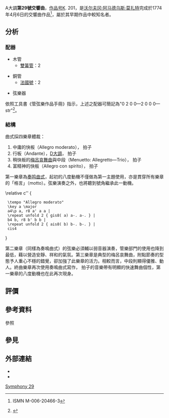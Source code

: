 A大調'''第29號交響曲'''，[[作品号|作品号]]K. 201，是[[沃尔夫冈·阿马德乌斯·莫扎特|沃尔夫冈·阿马德乌斯·莫扎特]]完成於1774年4月6日的交響曲作品<ref name=autogenerated1>{{cite book |title=Die Sinfonien III. |last=Mozart |first=Wolfgang Amadeus |contributor-last=Gigleberger |contributor-first=Veronika |contribution=Preface |translator-last=Robinson |translator-first=J. Branford |year=2005 |publisher=[[貝倫賴特出版社|Bärenreiter-Verlag]]|location=[[卡塞爾市|Kassel]] |isbn= |url=|page=XIII }} ISMN M-006-20466-3</ref>，屬於其早期作品中較知名者。

== 分析 ==
=== 配器 ===
{{multicol}}
* 木管
** [[雙簧管|雙簧管]]：2
{{multicol-break}}
* 銅管
** [[法國號|法國號]]：2
{{multicol-break}}
* 弦樂器
{{multicol-end}}

依照工具書《管弦樂作品手冊》指示，上述之配器可簡記為"0 2 0 0—2 0 0 0—str"<ref>{{Cite book|title=''ORCHESTRAL MUSIC: A Handbook.''|url=https://archive.org/details/orchestralmusic00dani|last=Daniels|first=David|publisher=Scarecrow Press, Inc.|year=1996|isbn=0-8108-3228-3|location=Lanham|pages=[https://archive.org/details/orchestralmusic00dani/page/n304 292]|edition=3rd ed.}}</ref>。

=== 結構 ===
曲式採四樂章體裁：

#中庸的快板（Allegro moderato），{{music|time|2|2}} 拍子
#行板（Andante），[[D大調|D大調]]，{{music|time|2|4}} 拍子
#稍快板的[[小步舞曲|梅呂哀舞曲]]與中段（Menuetto: Allegretto—Trio），{{music|time|3|4}} 拍子
#富精神的快板（Allegro con spirito），{{music|time|6|8}} 拍子

第一樂章為[[奏鸣曲式|奏鸣曲式]]，起初的八度動機不僅做為第一主題使用，亦是貫穿所有樂章的「格言」（motto）。弦樂演奏之外，也將聽到號角繼承此一動機。

:<score>
\relative c'' {
  \tempo "Allegro moderato"
  \key a \major
  a4\p a, r8 a' a a |
  \repeat unfold 2 { gis8( a) a-. a-. } |
  b4 b, r8 b' b b |
  \repeat unfold 2 { ais8( b) b-. b-. } |
  cis4
}
</score>

第二樂章（同樣為奏鳴曲式）的弦樂必須輔以弱音器演奏，管樂部門的使用也降到最低，藉以營造安靜、祥和的氣氛。第三樂章是典型的梅呂哀舞曲，附點節奏的型態予人重心不穩的錯覺，卻加強了此樂章的活力。相較而言，中段則顯得優雅、動人。終曲樂章再次使用奏鳴曲式寫作，{{music|time|6|8}} 拍子的音樂帶有明顯的快速舞曲個性，第一樂章的八度動機也在此再次現身。

== 評價 ==
{{Quotation|⋯⋯在活力、旋律性、平衡感與考究的品味等各方面，都是（莫扎特音樂）最好的取鏡。—新克洛斯作曲家百科大全<ref>{{Cite book|title=''The Milton Cross New Encyclopedia of the Great Composers and their Music''|url=https://archive.org/details/miltoncrossnewen02cros|last=Cross|first=Milton|publisher=Doubleday & Co.|year=1969|isbn=|location=Garden City, New York|pages=[https://archive.org/details/miltoncrossnewen02cros/page/n54 669]|last2=Ewen|first2=David|language=en|quote=... for they are a continual source of joy for their vivaciousness, beauty of melody, delicate proportion and balance, and ever present exquisite good taste.}}</ref>}}

{{Quotation|（莫扎特）個人風格的里程碑，揉合了室內樂風格的私密性質，並保有活力十足的個性。—音樂學者{{link-en|史坦利·薩迪|Stanley Sadie}}<ref>Stanley Sadie, ''The New Grove Mozart''. New York, W. W. Norton & Company, 1983. {{ISBN|0-393-30084-6}}. 41.</ref>}}

== 參考資料 ==
;參照
{{reflist}}

== 參見 ==
{{portal|古典音樂}}

== 外部連結 ==
* {{NMA|103|1|104|6|莫扎特第29号交响曲}}
* {{IMSLP2|work=Symphony No.29 in A major, K.201/186a (Mozart, Wolfgang Amadeus|cname=莫扎特第29号交响曲}}

{{莫扎特交響曲}}

{{Authority control}}

[[Category:莫扎特交響曲|Symphony 29]]
